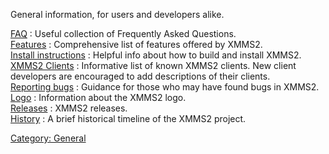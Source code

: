 {{Navbar}}

{{ReleaseStatus}}

General information, for users and developers alike.

; [[FAQ]] : Useful collection of Frequently Asked Questions.
; [[Features]] : Comprehensive list of features offered by XMMS2.
; [[Install instructions]] : Helpful info about how to build and install XMMS2.
; [[XMMS2 Clients]] : Informative list of known XMMS2 clients. New client developers are encouraged to add descriptions of their clients.
; [[Reporting bugs]] : Guidance for those who may have found bugs in XMMS2.
; [[Logo]] : Information about the XMMS2 logo.
; [[:Category:Releases | Releases]] : XMMS2 releases.
; [[History]] : A brief historical timeline of the XMMS2 project.

[[Category: General]]